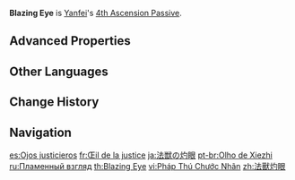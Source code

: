 {{Talent Infobox
|image         = Talent Blazing Eye.png
|character     = Yanfei
|type          = 4th Ascension Passive
|info          = When [[Seal of Approval|Yanfei's Charged Attack]] deals a [[Critical Hit|CRIT Hit]] to opponents, she will deal an additional instance of {{Color|[[AoE]] Pyro DMG}} equal to 80% of her ATK. This DMG counts as Charged Attack DMG.
|scale_att1    = ATK
|utility1      = Charged Attack
|utility2      = CRIT Hit
}}
'''Blazing Eye''' is [[Yanfei]]'s [[4th Ascension Passive]].

==Advanced Properties==
{{Advanced Properties
|title   = Extra Pyro DMG
|gu      = 1U
|icdtag  = none
|poise   = 50
|impulse = 2
}}

==Other Languages==
{{Other Languages
|en      = Blazing Eye
|zhs     = 法兽灼眼
|zhs_rm  = Fǎ Shòu Zhuóyǎn
|zht     = 法獸灼眼
|zht_rm  = Fǎ Shòu Zhuóyǎn
|zh_tl   = Scorching Eye of {{w|Xiezhi}}
|ja      = 法獣の灼眼
|ja_rm   = Houjuu no Shakugan
|ja_tl   = Scorching Eye of {{w|Xiezhi}}
|ko      = {{tt|법수|法獸}}의 눈
|ko_rm   = Beopsu-ui Nun
|ko_tl   = Eye of {{w|Xiezhi}}
|es      = Ojos justicieros
|es_tl   = Righteous Eyes
|fr      = Œil de la justice
|fr_tl   = Eye of Justice
|ru      = Пламенный взгляд
|ru_tl   = Flaming Gaze
|th      = Blazing Eye
|vi      = {{tt|Pháp Thú Chước Nhãn|法獸灼眼}}
|vi_tl   = Scorching Eye of {{w|Xiezhi}}{{Sino|vi}}
|de      = Wachsame Argusaugen
|de_tl   = Vigilant Argus Eyes
|de_note = To watch something with "argus eyes" is a saying originating from Greek mythology. It describes observing something without break or taking your eyes off.
|id      = Blazing Eye
|pt      = Olho de Xiezhi
|pt_tl   = Xiezhi's Eye
|tr      = Alev Almış Gözler
|tr_tl   = Blazing Eyes
|it      = Sguardo di fuoco
|it_tl   = Gaze of Fire
}}

==Change History==
{{Change History|1.5}}

==Navigation==
{{Talent Navbox|Yanfei}}

[[es:Ojos justicieros]]
[[fr:Œil de la justice]]
[[ja:法獣の灼眼]]
[[pt-br:Olho de Xiezhi]]
[[ru:Пламенный взгляд]]
[[th:Blazing Eye]]
[[vi:Pháp Thú Chước Nhãn]]
[[zh:法獸灼眼]]